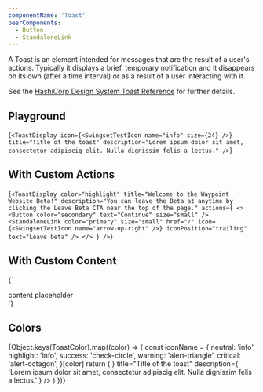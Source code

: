 ```yaml
---
componentName: 'Toast'
peerComponents:
  - Button
  - StandaloneLink
---
```


A Toast is an element intended for messages that are the result of a user's actions. Typically it displays a brief, temporary notification and it disappears on its own (after a time interval) or as a result of a user interacting with it.

See the [HashiCorp Design System Toast Reference](https://design-system-components-hashicorp.vercel.app/components/toast) for further details.

## Playground

<LiveComponent>{`
<ToastDisplay
  icon={<SwingsetTestIcon name="info" size={24} />}
  title="Title of the toast"
  description="Lorem ipsum dolor sit amet, consectetur adipiscig elit. Nulla dignissim felis a lectus."
/>
`}</LiveComponent>

## With Custom Actions

<LiveComponent>{`
<ToastDisplay
  color="highlight"
  title="Welcome to the Waypoint Website Beta!"
  description="You can leave the Beta at anytime by clicking the Leave Beta CTA near the top of the page."
  actions={
    <>
      <Button color="secondary" text="Continue" size="small" />
      <StandaloneLink
        color="primary"
        size="small"
        href="/"
        icon={<SwingsetTestIcon name="arrow-up-right" />}
        iconPosition="trailing"
        text="Leave beta"
      />
    </>
  }
/>
`}</LiveComponent>

## With Custom Content

<LiveComponent>{`
<ToastDisplay>
  <div
    style={{
      border: '1px solid magenta',
      color: 'magenta',
      display: 'grid',
      placeItems: 'center',
      minHeight: '4rem ',
    }}
  >
    content placeholder
  </div>
</ToastDisplay>
`}</LiveComponent>

## Colors

<div
  style={{
    display: 'grid',
    gridTemplateColumns: 'repeat(auto-fit, minmax(min(100%, 270px), 1fr))',
    gap: '16px',
  }}
>
  {Object.keys(ToastColor).map((color) => {
    const iconName = {
      neutral: 'info',
      highlight: 'info',
      success: 'check-circle',
      warning: 'alert-triangle',
      critical: 'alert-octagon',
    }[color]
    return (
      <Toast
        key={color}
        color={color}
        icon={<SwingsetTestIcon name={iconName} size={24} />}
        title="Title of the toast"
        description={
          'Lorem ipsum dolor sit amet, consectetur adipiscig elit. Nulla dignissim felis a lectus.'
        }
      />
    )
  })}
</div>
